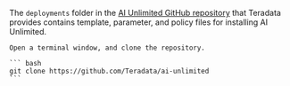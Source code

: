 

The `deployments` folder in the [AI Unlimited GitHub repository](https://github.com/Teradata/ai-unlimited) that Teradata provides contains template, parameter, and policy files for installing AI Unlimited.

	Open a terminal window, and clone the repository.

    ``` bash
    git clone https://github.com/Teradata/ai-unlimited
	```


